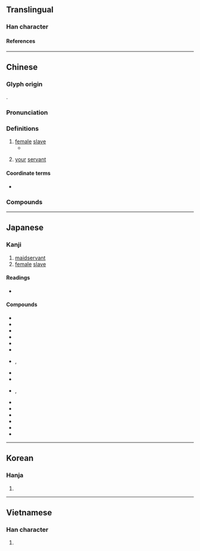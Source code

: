 {{character info}}
{{character info|0xfa80}}
==Translingual==

===Han character===
{{Han char|rn=38|rad=女|as=08|sn=11|four=46440|canj=VHWJ|ids=⿰女卑}}

====References====
{{Han ref|kx=0265.100|dkj=06428|dj=0532.080|hdz=21059.140|uh=5A62|ud=23138|bh=B141|bd=45377}}
{{Han ref|uh=FA80}}

----

==Chinese==
{{zh-forms}}

===Glyph origin===
{{Han etym}}
{{Han compound|女|卑|ls=psc|c1=s|c2=p}}.

===Pronunciation===
{{zh-pron
|m=bì,bèi,1nb=standard,2nb=variant in Taiwan
|c=pei5
|md=bê
|mn=pī
|mn-t=bi6
|mc=y
|oc=y
|cat=
}}

===Definitions===
{{zh-hanzi}}

# [[female]] [[slave]]
#* {{zh-x|ref=Zhanguoce|^@威 ^王 勃然 怒 曰：『叱 嗟！而 母 婢 也。』|King Wei furiously responded: "To hell with you! Son of a '''slave-girl'''."}}
# {{lb|zh|humble}} {{n-g|Self-designation used by females in ancient China:}} [[your]] [[servant]]

====Coordinate terms====
* {{sense|slave}} {{q|male}} {{zh-l|僕}}

===Compounds===
{{zh-der|僮婢|呼奴使婢|女婢|奴婢|奴脣婢舌|奴顏婢睞|奴顏婢膝|婢作夫人|婢僕|婢女|婢妮|婢妾|婢子|婢學夫人|婢膝奴顏|媵婢|官婢|家生婢|灶下婢|爨婢|童婢|老婢|賤婢|金奴銀婢}}

----

==Japanese==

===Kanji===
{{ja-kanji|grade=|rs=女08}}

# [[maidservant]]
#[[female]] [[slave]]

====Readings====
* {{ja-readings
|goon=び
|kanon=ひ
|kun=はしため}}

====Compounds====
* {{ja-r|角%婢|かく%ひ}}
* {{ja-r|下%婢|か%ひ}}
* {{ja-r|官%奴%婢|かん%ぬ%ひ}}
* {{ja-r|官%婢|かん%ぴ}}
* {{ja-r|公%奴%婢|く%ぬ%ひ}}
* {{ja-r|私%奴%婢|し%ぬ%ひ}}
* {{ja-r|侍%婢|じ%ひ}}, {{ja-r|侍婢|まかたち}}
* {{ja-r|賤%婢|せん%ぴ}}
* {{ja-r|厨%婢|ちゅう%ひ}}
* {{ja-r|奴%婢|ど%ひ}}, {{ja-r|奴%婢|ぬ%ひ}}
* {{ja-r|婢%子|ひ%し}}
* {{ja-r|婢%妾|ひ%しょう}}
* {{ja-r|婢%僕|ひ%ぼく}}
* {{ja-r|傅%婢|ふ%ひ}}
* {{ja-r|僕%婢|ぼく%ひ}}
* {{ja-r|老%婢|ろう%ひ}}

----

==Korean==

===Hanja===
{{ko-hanja|hangeul=비|rv=bi|mr=pi}}

# {{rfdef|ko|sort=女08}}

----

==Vietnamese==

===Han character===
{{vi-readings|reading=tì|rs=女08}}

# {{rfdef|vi|sort=女08}}